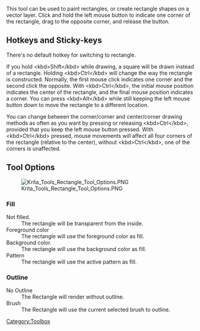 {{ToolIcon|rectangle}}

This tool can be used to paint rectangles, or create rectangle shapes on a vector layer. Click and hold the left mouse button to indicate one corner of the rectangle, drag to the opposite corner, and release the button.

==Hotkeys and Sticky-keys==
There's no default hotkey for switching to rectangle.

If you hold &lt;kbd>Shift&lt;/kbd> while drawing, a square will be drawn instead of a rectangle. Holding &lt;kbd>Ctrl&lt;/kbd> will change the way the rectangle is constructed. Normally, the first mouse click indicates one corner and the second click the opposite. With &lt;kbd>Ctrl&lt;/kbd>, the initial mouse position indicates the center of the rectangle, and the final mouse position indicates a corner. You can press &lt;kbd>Alt&lt;/kbd> while still keeping the left mouse button down to move the rectangle to a different location.

You can change between the corner/corner and center/corner drawing methods as often
as you want by pressing or releasing &lt;kbd>Ctrl&lt;/kbd>, provided that you keep the left mouse button pressed. With &lt;kbd>Ctrl&lt;/kbd> pressed, mouse movements will affect all four corners of the rectangle (relative to the center), without &lt;kbd>Ctrl&lt;/kbd>, one of the corners is unaffected.

==Tool Options==
[[File:Krita Tools Rectangle Tool Options.PNG]] 
===Fill===
;Not filled.
:The rectangle will be transparent from the inside.
;Foreground color
:The rectangle will use the foreground color as fill.
;Background color.
:The rectangle will use the background color as fill.
;Pattern
:The rectangle will use the active pattern as fill.

===Outline===
;No Outline
:The Rectangle will render without outline.
;Brush
:The Rectangle will use the current selected brush to outline.

{{Info|On vector layers, the rectangle will not render with a brush outline, but rather a vector outline.}}


[[Category:Toolbox]]
